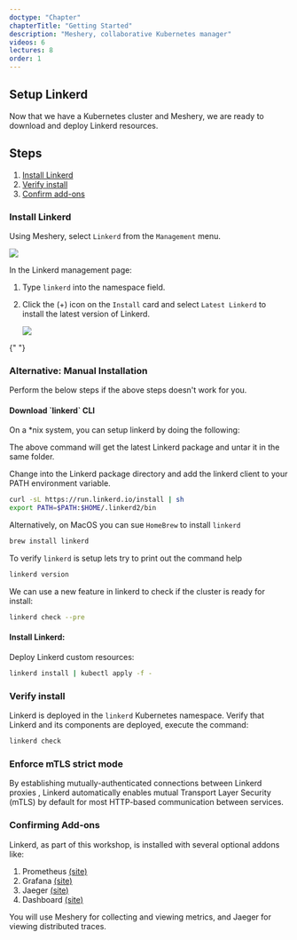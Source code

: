 ```yaml
---
doctype: "Chapter"
chapterTitle: "Getting Started"
description: "Meshery, collaborative Kubernetes manager"
videos: 6
lectures: 8
order: 1
---
```




<ChapterStyle>

<h2 className="chapter-sub-heading">Setup Linkerd</h2>

Now that we have a Kubernetes cluster and Meshery, we are ready to download and deploy Linkerd resources.

<h2 className="chapter-sub-heading">Steps</h2>

1. [Install Linkerd](#1)
1. [Verify install](#2)
1. [Confirm add-ons](#3)

<h3 className="chapter-sub-heading">
  <a name="1">Install Linkerd</a>
</h3>

Using Meshery, select `Linkerd` from the `Management` menu.

<a href={LinkerdAdapter}>
  <img src={LinkerdAdapter} />
</a>

In the Linkerd management page:

1. Type `linkerd` into the namespace field.
1. Click the (+) icon on the `Install` card and select `Latest Linkerd` to install the latest version of Linkerd.

   <a href={InstallLinkerd}>
     <img src={InstallLinkerd} align="center" />
   </a>
{" "}

<h3>Alternative: Manual Installation</h3>

Perform the below steps if the above steps doesn't work for you.

<h4 className="chapter-alt-heading">Download `linkerd` CLI</h4>

On a \*nix system, you can setup linkerd by doing the following:

The above command will get the latest Linkerd package and untar it in the same folder.

Change into the Linkerd package directory and add the linkerd client to your PATH environment variable.

```sh
curl -sL https://run.linkerd.io/install | sh
export PATH=$PATH:$HOME/.linkerd2/bin
```

Alternatively, on MacOS you can sue `HomeBrew` to install `linkerd`

```sh
brew install linkerd
```

To verify `linkerd` is setup lets try to print out the command help

```sh
linkerd version
```

We can use a new feature in linkerd to check if the cluster is ready for install:

```sh
linkerd check --pre
```

<h4 className="chapter-alt-heading">Install Linkerd:</h4>

Deploy Linkerd custom resources:

```sh
linkerd install | kubectl apply -f -
```

<h3 className="chapter-sub-heading">
  <a name="2">Verify install</a>
</h3>

Linkerd is deployed in the `linkerd` Kubernetes namespace. Verify that Linkerd and its components are deployed, execute the command:

```sh
linkerd check
```

<h3 className="chapter-sub-heading">
  <a>Enforce mTLS strict mode</a>
</h3>

By establishing mutually-authenticated connections between Linkerd proxies , Linkerd automatically enables mutual Transport Layer Security (mTLS) by default for most HTTP-based communication between services.

<h3 className="chapter-sub-heading">
  <a name="3">Confirming Add-ons</a>
</h3>

Linkerd, as part of this workshop, is installed with several optional addons like:

1. Prometheus <a href="https://prometheus.io/">(site)</a>
2. Grafana <a href="https://grafana.com/">(site)</a>
3. Jaeger <a href="https://www.jaegertracing.io/">(site)</a>
4. Dashboard <a href="https://linkerd.io/2.10/reference/architecture/#dashboard">(site)</a>

You will use Meshery for collecting and viewing metrics, and Jaeger for viewing distributed traces.

</ChapterStyle>
